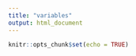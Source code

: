 ```yaml
---
title: "variables"
output: html_document
---
```


```r
knitr::opts_chunk$set(echo = TRUE)
```

